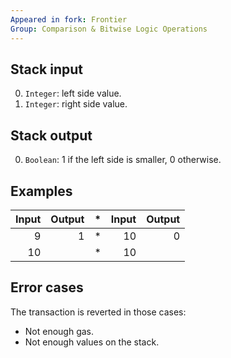 ```yaml
---
Appeared in fork: Frontier
Group: Comparison & Bitwise Logic Operations
---
```


## Stack input

0. `Integer`: left side value.
1. `Integer`: right side value.

## Stack output

0. `Boolean`: 1 if the left side is smaller, 0 otherwise.

## Examples

| Input | Output | * | Input | Output |
|------:|-------:|-|------:|-------:|
| 9 | 1 | * | 10 | 0 |
| 10 | | * | 10 | |

## Error cases

The transaction is reverted in those cases:
- Not enough gas.
- Not enough values on the stack.

